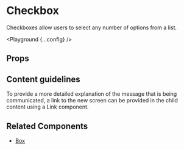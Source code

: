
# Checkbox

Checkboxes allow users to select any number of options from a list.

<Playground {...config} />

## Props

<PropsTable propsConfig={config.props} />

## Content guidelines

To provide a more detailed explanation of the message that is being communicated, a link to the new screen can be provided in the child content using a Link component.

## Related Components

- [Box](/box)